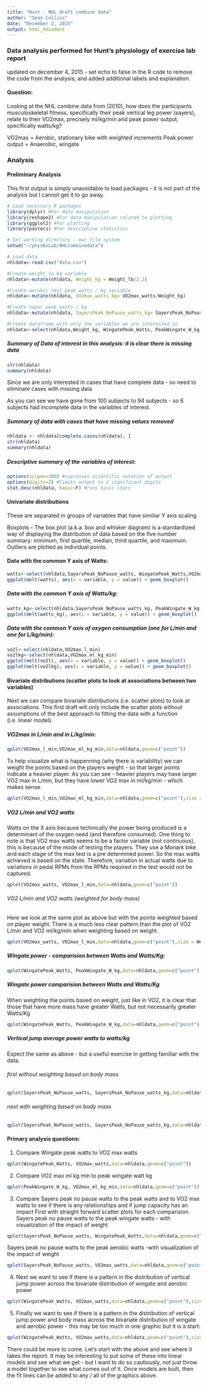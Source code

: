 ```yaml
---
title: "Hunt - NHL draft combine data"
author: "Sean Collins"
date: "December 2, 2015"
output: html_document
---
```

### Data analysis performed for Hunt's physiology of exercise lab report

updated on december 4, 2015 - set echo to false in the R code to remove the code from the analysis; and added additional labels and explanation.

#### Question:

Looking at the NHL combine data from (2010), how does the participants musculoskeletal fitness, specifically their peak vertical leg power (sayers), relate to their VO2max, precisely ml/kg/min and peak power output, specifically watts/kg?

VO2max = Aerobic, stationary bike with weighted increments
Peak power output = Anaerobic, wingate

### Analysis

#### Preliminary Analysis

This first output is simply unavoidable to load packages - it is not part of the analysis but I cannot get it to go away.

```r
# Load necessary R packages
library(dplyr) #For data manipulation
library(reshape2) #For data manipulation related to plotting
library(ggplot2) #For plotting
library(pastecs) #For descriptive statistics
```

```r
# Set working directory - mac file system
setwd("~/physExLab/NHLcombinedata")

# Load data
nhldata<-read.csv("data.csv")

#Create weight in kg variable
nhldata<-mutate(nhldata, Weight_kg = Weight_lb/2.2)

#Create aerobic test peak watts / kg variable
nhldata<-mutate(nhldata, VO2max_watts_kg= VO2max_watts/Weight_kg)

#Create Sayer peak watts / kg
nhldata<-mutate(nhldata, SayersPeak_NoPause_watts_kg= SayersPeak_NoPause_watts/Weight_kg)

#Create dataframe with only the variables we are interested in
nhldata<-select(nhldata,Weight_kg, WingatePeak_Watts, PeakWingate_W_kg, VO2max_l_min, VO2max_ml_kg_min, VO2max_watts, VO2max_watts_kg, SayersPeak_NoPause_watts, SayersPeak_NoPause_watts_kg)
```

##### Summary of Data of interest in this analysis: it is clear there is missing data

```r
str(nhldata)
summary(nhldata)
```

Since we are only interested in cases that have complete data - so need to eliminate cases with missing data

As you can see we have gone from 100 subjects to 94 subjects - so 6 subjects had incomplete data in the variables of interest.

##### Summary of data with cases that have missing values removed

```r
nhldata <- nhldata[complete.cases(nhldata), ]
str(nhldata)
summary(nhldata)
```

##### Descriptive summary of the variables of interest:

```r
options(scipen=100) #supresses scientific notation of output
options(digits=2) #limits output to 2 significant digits
stat.desc(nhldata, basic=F) #runs basic stats
```

####  Univariate distributions

These are separated in groups of variables that have similiar Y axis scaling 

Boxplots - The box plot (a.k.a. box and whisker diagram) is a standardized way of displaying the distribution of data based on the five number summary: minimum, first quartile, median, third quartile, and maximum. Outliers are plotted as individual points.  

#### Data with the common Y axis of Watts:

```r
watts<-select(nhldata,SayersPeak_NoPause_watts, WingatePeak_Watts,VO2max_watts)
ggplot(melt(watts), aes(x = variable, y = value)) + geom_boxplot() 
```

##### Data with the common Y axis of Watts/kg:

```r
watts_kg<-select(nhldata,SayersPeak_NoPause_watts_kg, PeakWingate_W_kg, VO2max_watts_kg)
ggplot(melt(watts_kg), aes(x = variable, y = value)) + geom_boxplot() 
```

##### Data with the common Y axis of oxygen consumption (one for L/min and one for L/kg/min):

```r
vo2l<-select(nhldata,VO2max_l_min)
vo2lkg<-select(nhldata,VO2max_ml_kg_min)
ggplot(melt(vo2l), aes(x = variable, y = value)) + geom_boxplot() 
ggplot(melt(vo2lkg), aes(x = variable, y = value)) + geom_boxplot() 
```

#### Bivariate distributions (scatter plots to look at associations between two variables)

Next we can compare bivariate distributions (i.e. scatter plots) to look at associations. This first draft will only include the scatter plots without assumptions of the best approach to fitting the data with a function (i.e. linear model).

##### VO2max in L/min and in L/kg/min:

```r
qplot(VO2max_l_min,VO2max_ml_kg_min,data=nhldata,geom=c("point"))
```

To help visualize what is happenning (why there is variability) we can weight the points based on the players weight - so that larger points indicate a heavier player. As you can see - heavier players may have larger VO2 max in L/min, but they have lower VO2 max in ml/kg/min - which makes sense.

```r
qplot(VO2max_l_min,VO2max_ml_kg_min,data=nhldata,geom=c("point"),size = Weight_kg)
```

##### VO2 L/min and VO2 watts

Watts on the X axis because technically the power being produced is a determinant of the oxygen need (and therefore consumed). One thing to note is that VO2 max watts seems to be a factor variable (not continuous), this is because of the mode of testing the players. They use a Monark bike and each stage of the max test is a pre determined power. So the max watts achieved is based on the state. Therefore, variation in actual watts due to variations in pedal RPMs from the RPMs required in the test would not be captured.

```r
qplot(VO2max_watts, VO2max_l_min,data=nhldata,geom=c("point"))
```

###### VO2 L/min and VO2 watts (weighted for body mass)

Here we look at the same plot as above but with the points weighted based on player weight. There is a much less clear pattern than the plot of VO2 L/min and VO2 ml/kg/min when weighting based on weight.
```r
qplot(VO2max_watts, VO2max_l_min,data=nhldata,geom=c("point"),size = Weight_kg)
```

##### Wingate power - comparision between Watts and Watts/Kg:

```r
qplot(WingatePeak_Watts, PeakWingate_W_kg,data=nhldata,geom=c("point"))
```

##### Wingate power comparision between Watts and Watts/Kg

When weighting the points based on weight, just like in VO2, it is clear that those that have more mass have greater Watts, but not necessarily greater Watts/Kg

```r
qplot(WingatePeak_Watts, PeakWingate_W_kg,data=nhldata,geom=c("point"),size = Weight_kg)
```


##### Vertical jump average power watts to watts/kg

Expect the same as above - but a useful exercise in getting familiar with the data. 

###### first without weighting based on body mass

```r
qplot(SayersPeak_NoPause_watts, SayersPeak_NoPause_watts_kg,data=nhldata,geom=c("point"))
```

###### next with weighting based on body mass

```r
qplot(SayersPeak_NoPause_watts, SayersPeak_NoPause_watts_kg,data=nhldata,geom=c("point"),size = Weight_kg)
```

#### Primary analysis questions:

1. Compare Wingate peak watts to VO2 max watts 

```r
qplot(WingatePeak_Watts, VO2max_watts,data=nhldata,geom=c("point"))
```

2. Compare VO2 max ml kg min to peak wingate watt kg

```r
qplot(PeakWingate_W_kg, VO2max_ml_kg_min,data=nhldata,geom=c("point"))
```

3. Compare Sayers peak no pause watts to the peak watts and to VO2 max watts to see if there is any relationships and if jump capacity has an impact 
First with straight forward scatter plots for each comparision
Sayers peak no pause watts to the peak wingate watts - with visualization of the impact of weight
```r
qplot(SayersPeak_NoPause_watts, WingatePeak_Watts,data=nhldata,geom=c("point"),size = Weight_kg)
```

Sayers peak no pause watts to the peak aerobic watts -with visualization of the impact of weight
```r
qplot(SayersPeak_NoPause_watts, VO2max_watts,data=nhldata,geom=c("point"),size = Weight_kg)
```

4. Next we want to see if there is a pattern in the distribution of vertical jump power across the bivariate distribution of wingate and aerobic power
```r
qplot(WingatePeak_Watts, VO2max_watts,data=nhldata,geom=c("point"),size = SayersPeak_NoPause_watts)
```

5. Finally we want to see if there is a pattern in the distribution of vertical jump power and body mass across the bivariate distribution of wingate and aerobic power - this may be too much in one graphic but it is a start:
```r
qplot(WingatePeak_Watts, VO2max_watts,data=nhldata,geom=c("point"),size = SayersPeak_NoPause_watts, color = Weight_kg)
```

There could be more to come. Let's start with the above and see where it takes the report. It may be interesting to put some of these into linear models and see what we get - but I want to do so cautiously, not just throw a model together to see what comes out of it. Once models are built, then the fit lines can be added to any / all of the graphics above.


